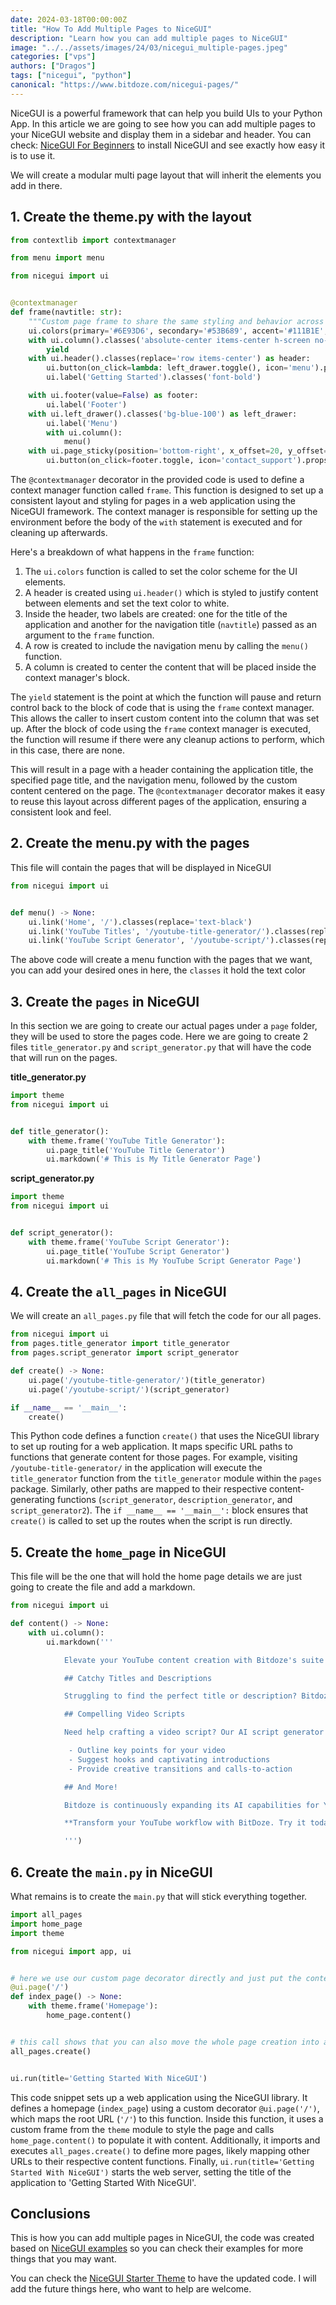 ```yaml
---
date: 2024-03-18T00:00:00Z
title: "How To Add Multiple Pages to NiceGUI"
description: "Learn how you can add multiple pages to NiceGUI"
image: "../../assets/images/24/03/nicegui_multiple-pages.jpeg"
categories: ["vps"]
authors: ["Dragos"]
tags: ["nicegui", "python"]
canonical: "https://www.bitdoze.com/nicegui-pages/"
---
```



NiceGUI is a powerful framework that can help you build UIs to your Python App. In this article we are going to see how you can add multiple pages to your NiceGUI website and display them in a sidebar and header. You can check: [NiceGUI For Beginners](https://www.bitdoze.com/nicegui-get-started/) to install NiceGUI and see exactly how easy it is to use it.

We will create a modular multi page layout that will inherit the elements you add in there.

<YouTubeEmbed
  url="https://www.youtube.com/embed/bW3ifL2hdfc"
  label="How To Add Multiple Pages to NiceGUI"
/>

## 1. Create the theme.py with the layout

```python
from contextlib import contextmanager

from menu import menu

from nicegui import ui


@contextmanager
def frame(navtitle: str):
    """Custom page frame to share the same styling and behavior across all pages"""
    ui.colors(primary='#6E93D6', secondary='#53B689', accent='#111B1E', positive='#53B689')
    with ui.column().classes('absolute-center items-center h-screen no-wrap p-9 w-full'):
        yield
    with ui.header().classes(replace='row items-center') as header:
        ui.button(on_click=lambda: left_drawer.toggle(), icon='menu').props('flat color=white')
        ui.label('Getting Started').classes('font-bold')

    with ui.footer(value=False) as footer:
        ui.label('Footer')
    with ui.left_drawer().classes('bg-blue-100') as left_drawer:
        ui.label('Menu')
        with ui.column():
            menu()
    with ui.page_sticky(position='bottom-right', x_offset=20, y_offset=20):
        ui.button(on_click=footer.toggle, icon='contact_support').props('fab')

```

The `@contextmanager` decorator in the provided code is used to define a context manager function called `frame`. This function is designed to set up a consistent layout and styling for pages in a web application using the NiceGUI framework. The context manager is responsible for setting up the environment before the body of the `with` statement is executed and for cleaning up afterwards.

Here's a breakdown of what happens in the `frame` function:

1. The `ui.colors` function is called to set the color scheme for the UI elements.
2. A header is created using `ui.header()` which is styled to justify content between elements and set the text color to white.
3. Inside the header, two labels are created: one for the title of the application and another for the navigation title (`navtitle`) passed as an argument to the `frame` function.
4. A row is created to include the navigation menu by calling the `menu()` function.
5. A column is created to center the content that will be placed inside the context manager's block.

The `yield` statement is the point at which the function will pause and return control back to the block of code that is using the `frame` context manager. This allows the caller to insert custom content into the column that was set up. After the block of code using the `frame` context manager is executed, the function will resume if there were any cleanup actions to perform, which in this case, there are none.

This will result in a page with a header containing the application title, the specified page title, and the navigation menu, followed by the custom content centered on the page. The `@contextmanager` decorator makes it easy to reuse this layout across different pages of the application, ensuring a consistent look and feel.

## 2. Create the menu.py with the pages

This file will contain the pages that will be displayed in NiceGUI

```python
from nicegui import ui


def menu() -> None:
    ui.link('Home', '/').classes(replace='text-black')
    ui.link('YouTube Titles', '/youtube-title-generator/').classes(replace='text-black')
    ui.link('YouTube Script Generator', '/youtube-script/').classes(replace='text-black')
```

The above code will create a menu function with the pages that we want, you can add your desired ones in here, the `classes` it hold the text color

## 3. Create the `pages` in NiceGUI

In this section we are going to create our actual pages under a `page` folder, they will be used to store the pages code. Here we are going to create 2 files `title_generator.py` and `script_generator.py` that will have the code that will run on the pages.

**title_generator.py**

```python
import theme
from nicegui import ui


def title_generator():
    with theme.frame('YouTube Title Generator'):
        ui.page_title('YouTube Title Generator')
        ui.markdown('# This is My Title Generator Page')
```

**script_generator.py**

```python
import theme
from nicegui import ui


def script_generator():
    with theme.frame('YouTube Script Generator'):
        ui.page_title('YouTube Script Generator')
        ui.markdown('# This is My YouTube Script Generator Page')
```

## 4. Create the `all_pages` in NiceGUI

We will create an `all_pages.py` file that will fetch the code for our all pages.

```python
from nicegui import ui
from pages.title_generator import title_generator
from pages.script_generator import script_generator

def create() -> None:
    ui.page('/youtube-title-generator/')(title_generator)
    ui.page('/youtube-script/')(script_generator)

if __name__ == '__main__':
    create()
```

This Python code defines a function `create()` that uses the NiceGUI library to set up routing for a web application. It maps specific URL paths to functions that generate content for those pages. For example, visiting `/youtube-title-generator/` in the application will execute the `title_generator` function from the `title_generator` module within the `pages` package. Similarly, other paths are mapped to their respective content-generating functions (`script_generator`, `description_generator`, and `script_generator2`). The `if __name__ == '__main__':` block ensures that `create()` is called to set up the routes when the script is run directly.

## 5. Create the `home_page` in NiceGUI

This file will be the one that will hold the home page details we are just going to create the file and add a markdown.

```python
from nicegui import ui

def content() -> None:
    with ui.column():
        ui.markdown('''

            Elevate your YouTube content creation with Bitdoze's suite of intelligent AI tools.

            ## Catchy Titles and Descriptions

            Struggling to find the perfect title or description? Bitdoze's AI analyzes trending topics and keywords to generate ideas that are both engaging and optimized for search.

            ## Compelling Video Scripts

            Need help crafting a video script? Our AI script generator can:

             - Outline key points for your video
             - Suggest hooks and captivating introductions
             - Provide creative transitions and calls-to-action

            ## And More!

            Bitdoze is continuously expanding its AI capabilities for YouTubers. Stay tuned for exciting new features!

            **Transform your YouTube workflow with BitDoze. Try it today!**

            ''')


```

## 6. Create the `main.py` in NiceGUI

What remains is to create the `main.py` that will stick everything together.

```python
import all_pages
import home_page
import theme

from nicegui import app, ui


# here we use our custom page decorator directly and just put the content creation into a separate function
@ui.page('/')
def index_page() -> None:
    with theme.frame('Homepage'):
        home_page.content()


# this call shows that you can also move the whole page creation into a separate file
all_pages.create()


ui.run(title='Getting Started With NiceGUI')
```

This code snippet sets up a web application using the NiceGUI library. It defines a homepage (`index_page`) using a custom decorator `@ui.page('/')`, which maps the root URL (`'/'`) to this function. Inside this function, it uses a custom frame from the `theme` module to style the page and calls `home_page.content()` to populate it with content. Additionally, it imports and executes `all_pages.create()` to define more pages, likely mapping other URLs to their respective content functions. Finally, `ui.run(title='Getting Started With NiceGUI')` starts the web server, setting the title of the application to 'Getting Started With NiceGUI'.

## Conclusions

This is how you can add multiple pages in NiceGUI, the code was created based on [NiceGUI examples](https://github.com/zauberzeug/nicegui/tree/main/examples/) so you can check their examples for more things that you may want.

You can check the [NiceGUI Starter Theme](https://github.com/bitdoze/nicegui-starter) to have the updated code. I will add the future things here, who want to help are welcome.
